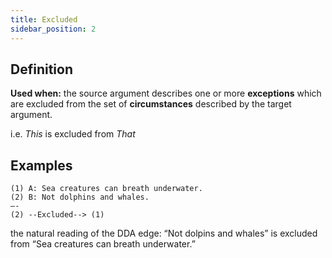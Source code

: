 ```yaml
---
title: Excluded
sidebar_position: 2
---
```


## Definition

**Used when:** the source argument describes one or more **exceptions** which are excluded from the set of **circumstances** described by the target argument.

i.e. *This* is excluded from *That*

## Examples

```
(1) A: Sea creatures can breath underwater.
(2) B: Not dolphins and whales.
—-
(2) --Excluded--> (1)
```
the natural reading of the DDA edge: “Not dolpins and whales” is excluded from “Sea creatures can breath underwater.”